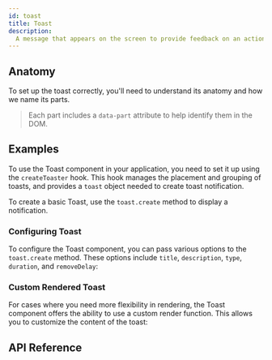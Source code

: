 ```yaml
---
id: toast
title: Toast
description:
  A message that appears on the screen to provide feedback on an action.
---
```



<ComponentPreview />

## Anatomy

To set up the toast correctly, you'll need to understand its anatomy and how we
name its parts.

> Each part includes a `data-part` attribute to help identify them in the DOM.

<Anatomy id="toast" />

## Examples

To use the Toast component in your application, you need to set it up using the
`createToaster` hook. This hook manages the placement and grouping of toasts,
and provides a `toast` object needed to create toast notification.

To create a basic Toast, use the `toast.create` method to display a
notification.

<Story id="Basic" />

### Configuring Toast

To configure the Toast component, you can pass various options to the
`toast.create` method. These options include `title`, `description`, `type`,
`duration`, and `removeDelay`:

<Story id="Customized" />

### Custom Rendered Toast

For cases where you need more flexibility in rendering, the Toast component
offers the ability to use a custom render function. This allows you to customize
the content of the toast:

<Story id="CustomRender" />

## API Reference

<ComponentTypes />
